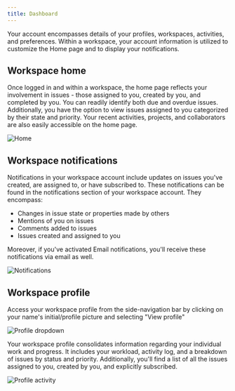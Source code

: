 ```yaml
---
title: Dashboard
---
```


Your account encompasses details of your profiles, workspaces, activities, and preferences. Within a workspace, your account information is utilized to customize the Home page and to display your notifications.

## Workspace home

Once logged in and within a workspace, the home page reflects your involvement in issues - those assigned to you, created by you, and completed by you. You can readily identify both due and overdue issues. Additionally, you have the option to view issues assigned to you categorized by their state and priority. Your recent activities, projects, and collaborators are also easily accessible on the home page.

![Home](https://media.docs.plane.so/account/account-dashboard.webp#center)

## Workspace notifications

Notifications in your workspace account include updates on issues you've created, are assigned to, or have subscribed to. These notifications can be found in the notifications section of your workspace account. They encompass:

- Changes in issue state or properties made by others
- Mentions of you on issues
- Comments added to issues
- Issues created and assigned to you

Moreover, if you've activated Email notifications, you'll receive these notifications via email as well.

![Notifications](https://media.docs.plane.so/account/account-notifications.webp#center)

## Workspace profile

Access your workspace profile from the side-navigation bar by clicking on your name's initial/profile picture and selecting "View profile"

![Profile dropdown](https://media.docs.plane.so/account/account-profile-dropdown.webp#center)

Your workspace profile consolidates information regarding your individual work and progress. It includes your workload, activity log, and a breakdown of issues by status and priority. Additionally, you'll find a list of all the issues assigned to you, created by you, and explicitly subscribed.

![Profile activity](https://media.docs.plane.so/account/account-profile-activity.webp#center)
